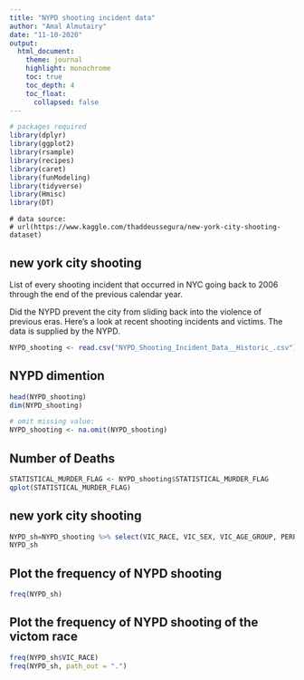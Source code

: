 ```yaml
---
title: "NYPD shooting incident data"
author: "Amal Almutairy"
date: "11-10-2020"
output: 
  html_document: 
    theme: journal
    highlight: monochrome
    toc: true
    toc_depth: 4
    toc_float:
      collapsed: false
---
```


```r
# packages required
library(dplyr)
library(ggplot2)
library(rsample)
library(recipes)
library(caret)
library(funModeling) 
library(tidyverse) 
library(Hmisc)
library(DT)
```

```
# data source:
# url(https://www.kaggle.com/thaddeussegura/new-york-city-shooting-dataset)
```

## new york city shooting 
List of every shooting incident that occurred in NYC going back to 2006 through the end of the previous calendar year.

Did the NYPD prevent the city from sliding back into the violence of previous eras.
Here’s a look at recent shooting incidents and victims.
The data is supplied by the NYPD.
```r
NYPD_shooting <- read.csv("NYPD_Shooting_Incident_Data__Historic_.csv")
```

## NYPD dimention
```r
head(NYPD_shooting)
dim(NYPD_shooting)

# omit missing value:
NYPD_shooting <- na.omit(NYPD_shooting)
```
## Number of Deaths
```r
STATISTICAL_MURDER_FLAG <- NYPD_shooting$STATISTICAL_MURDER_FLAG 
qplot(STATISTICAL_MURDER_FLAG)
```


## new york city shooting 
```r
NYPD_sh=NYPD_shooting %>% select(VIC_RACE, VIC_SEX, VIC_AGE_GROUP, PERP_RACE, OCCUR_TIME, BORO)
NYPD_sh

```

## Plot the frequency of NYPD shooting
```r
freq(NYPD_sh)
```

## Plot the frequency of NYPD shooting of the victom race
```r
freq(NYPD_sh$VIC_RACE)
freq(NYPD_sh, path_out = ".")
```


